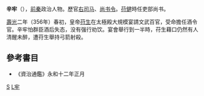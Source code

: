 '''辛牢'''（{{bd|?||?|}}），[[前秦|前秦]]政治人物。歷官[[右司马|右司马]]、[[尚书令|尚书令]]。[[苻健|苻健]]時任吏部尚书。

[[寿光_(前秦)|壽光]]二年（356年）春初，皇帝[[苻生|苻生]]在太極殿大規模宴請文武百官，受命擔任酒令官。辛牢怕群臣酒后失态，没有强行劝饮。宴會舉行到一半時，苻生藉口仍然有人清醒未醉，遭苻生舉持弓箭射殺。

==參考書目==
*《資治通鑑》永和十二年正月

[[Category:前秦官员|S]]
[[Category:辛姓|L牢]]